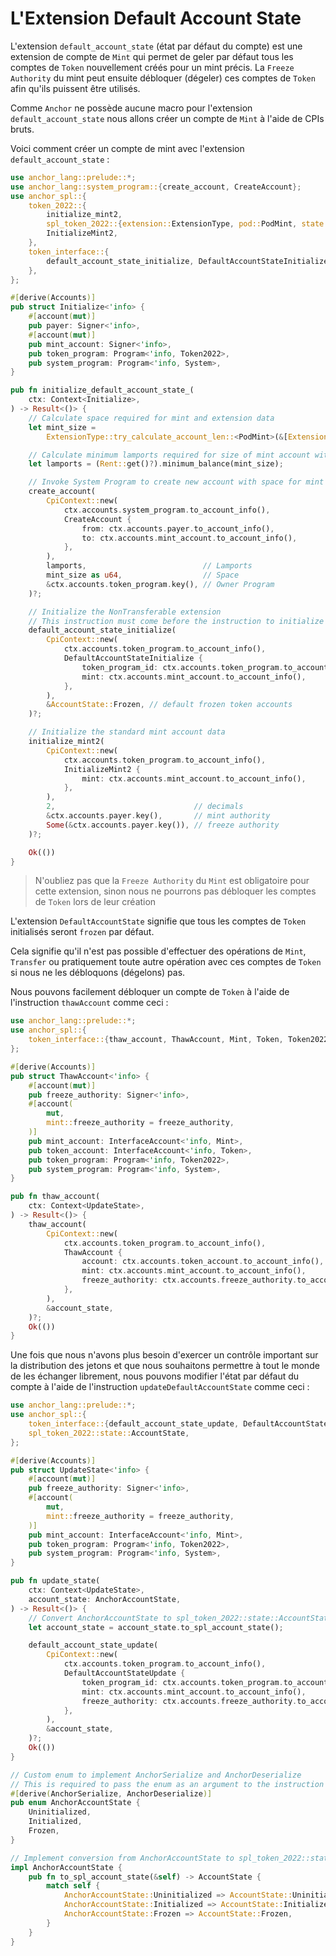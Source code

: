 
# L'Extension Default Account State

L'extension `default_account_state` (état par défaut du compte) est une extension de compte de `Mint` qui permet de geler par défaut tous les comptes de `Token` nouvellement créés pour un mint précis. La `Freeze Authority` du mint peut ensuite débloquer (dégeler) ces comptes de `Token` afin qu'ils puissent être utilisés.

<ArticleSection name="Initialisation du Compte de Mint" id="initializing-the-mint-account" level="h2" />

Comme `Anchor` ne possède aucune macro pour l'extension `default_account_state` nous allons créer un compte de `Mint` à l'aide de CPIs bruts.

Voici comment créer un compte de mint avec l'extension `default_account_state` :

```rust
use anchor_lang::prelude::*;
use anchor_lang::system_program::{create_account, CreateAccount};
use anchor_spl::{
    token_2022::{
        initialize_mint2,
        spl_token_2022::{extension::ExtensionType, pod::PodMint, state::AccountState},
        InitializeMint2,
    },
    token_interface::{
        default_account_state_initialize, DefaultAccountStateInitialize, Mint, Token2022,
    },
};

#[derive(Accounts)]
pub struct Initialize<'info> {
    #[account(mut)]
    pub payer: Signer<'info>,
    #[account(mut)]
    pub mint_account: Signer<'info>,
    pub token_program: Program<'info, Token2022>,
    pub system_program: Program<'info, System>,
}

pub fn initialize_default_account_state_(
    ctx: Context<Initialize>,
) -> Result<()> {
    // Calculate space required for mint and extension data
    let mint_size =
        ExtensionType::try_calculate_account_len::<PodMint>(&[ExtensionType::DefaultAccountState])?;

    // Calculate minimum lamports required for size of mint account with extensions
    let lamports = (Rent::get()?).minimum_balance(mint_size);

    // Invoke System Program to create new account with space for mint and extension data
    create_account(
        CpiContext::new(
            ctx.accounts.system_program.to_account_info(),
            CreateAccount {
                from: ctx.accounts.payer.to_account_info(),
                to: ctx.accounts.mint_account.to_account_info(),
            },
        ),
        lamports,                          // Lamports
        mint_size as u64,                  // Space
        &ctx.accounts.token_program.key(), // Owner Program
    )?;

    // Initialize the NonTransferable extension
    // This instruction must come before the instruction to initialize the mint data
    default_account_state_initialize(
        CpiContext::new(
            ctx.accounts.token_program.to_account_info(),
            DefaultAccountStateInitialize {
                token_program_id: ctx.accounts.token_program.to_account_info(),
                mint: ctx.accounts.mint_account.to_account_info(),
            },
        ),
        &AccountState::Frozen, // default frozen token accounts
    )?;

    // Initialize the standard mint account data
    initialize_mint2(
        CpiContext::new(
            ctx.accounts.token_program.to_account_info(),
            InitializeMint2 {
                mint: ctx.accounts.mint_account.to_account_info(),
            },
        ),
        2,                               // decimals
        &ctx.accounts.payer.key(),       // mint authority
        Some(&ctx.accounts.payer.key()), // freeze authority
    )?;

    Ok(())
}
```

> N'oubliez pas que la `Freeze Authority` du `Mint` est obligatoire pour cette extension, sinon nous ne pourrons pas débloquer les comptes de `Token` lors de leur création

<ArticleSection name="Déblocage d'un compte de Jeton" id="thawing-the-token-account" level="h2" />

L'extension `DefaultAccountState` signifie que tous les comptes de `Token` initialisés seront `frozen` par défaut.

Cela signifie qu'il n'est pas possible d'effectuer des opérations de `Mint`, `Transfer` ou pratiquement toute autre opération avec ces comptes de `Token` si nous ne les débloquons (dégelons) pas.

Nous pouvons facilement débloquer un compte de `Token` à l'aide de l'instruction `thawAccount` comme ceci :

```rust
use anchor_lang::prelude::*;
use anchor_spl::{
    token_interface::{thaw_account, ThawAccount, Mint, Token, Token2022}
};

#[derive(Accounts)]
pub struct ThawAccount<'info> {
    #[account(mut)]
    pub freeze_authority: Signer<'info>,
    #[account(
        mut,
        mint::freeze_authority = freeze_authority,
    )]
    pub mint_account: InterfaceAccount<'info, Mint>,
    pub token_account: InterfaceAccount<'info, Token>,
    pub token_program: Program<'info, Token2022>,
    pub system_program: Program<'info, System>,
}

pub fn thaw_account(
    ctx: Context<UpdateState>,
) -> Result<()> {
    thaw_account(
        CpiContext::new(
            ctx.accounts.token_program.to_account_info(),
            ThawAccount {
                account: ctx.accounts.token_account.to_account_info(),
                mint: ctx.accounts.mint_account.to_account_info(),
                freeze_authority: ctx.accounts.freeze_authority.to_account_info(),
            },
        ),
        &account_state,
    )?;
    Ok(())
}
```

<ArticleSection name="Modification du Default Account State" id="changing-the-default-account-state" level="h2" />

Une fois que nous n'avons plus besoin d'exercer un contrôle important sur la distribution des jetons et que nous souhaitons permettre à tout le monde de les échanger librement, nous pouvons modifier l'état par défaut du compte à l'aide de l'instruction `updateDefaultAccountState` comme ceci :

```rust
use anchor_lang::prelude::*;
use anchor_spl::{
    token_interface::{default_account_state_update, DefaultAccountStateUpdate, Mint, Token2022}
    spl_token_2022::state::AccountState,   
};

#[derive(Accounts)]
pub struct UpdateState<'info> {
    #[account(mut)]
    pub freeze_authority: Signer<'info>,
    #[account(
        mut,
        mint::freeze_authority = freeze_authority,
    )]
    pub mint_account: InterfaceAccount<'info, Mint>,
    pub token_program: Program<'info, Token2022>,
    pub system_program: Program<'info, System>,
}

pub fn update_state(
    ctx: Context<UpdateState>,
    account_state: AnchorAccountState,
) -> Result<()> {
    // Convert AnchorAccountState to spl_token_2022::state::AccountState
    let account_state = account_state.to_spl_account_state();

    default_account_state_update(
        CpiContext::new(
            ctx.accounts.token_program.to_account_info(),
            DefaultAccountStateUpdate {
                token_program_id: ctx.accounts.token_program.to_account_info(),
                mint: ctx.accounts.mint_account.to_account_info(),
                freeze_authority: ctx.accounts.freeze_authority.to_account_info(),
            },
        ),
        &account_state,
    )?;
    Ok(())
}

// Custom enum to implement AnchorSerialize and AnchorDeserialize
// This is required to pass the enum as an argument to the instruction
#[derive(AnchorSerialize, AnchorDeserialize)]
pub enum AnchorAccountState {
    Uninitialized,
    Initialized,
    Frozen,
}

// Implement conversion from AnchorAccountState to spl_token_2022::state::AccountState
impl AnchorAccountState {
    pub fn to_spl_account_state(&self) -> AccountState {
        match self {
            AnchorAccountState::Uninitialized => AccountState::Uninitialized,
            AnchorAccountState::Initialized => AccountState::Initialized,
            AnchorAccountState::Frozen => AccountState::Frozen,
        }
    }
}
```